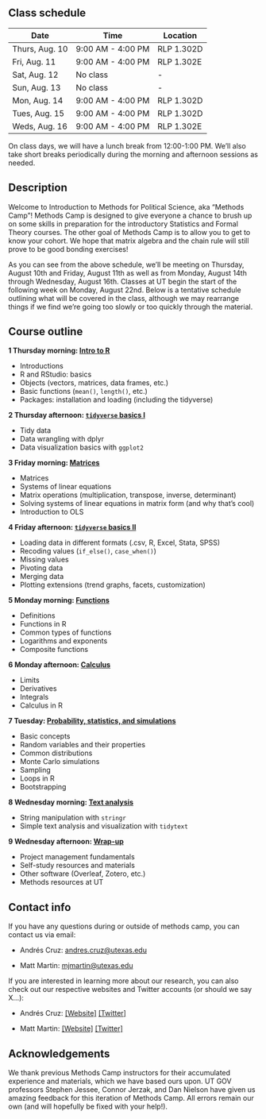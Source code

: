 ## Class schedule {.unnumbered}

| Date           | Time              | Location   |
|----------------|-------------------|------------|
| Thurs, Aug. 10 | 9:00 AM - 4:00 PM | RLP 1.302D |
| Fri, Aug. 11   | 9:00 AM - 4:00 PM | RLP 1.302E |
| Sat, Aug. 12   | No class          | \-         |
| Sun, Aug. 13   | No class          | \-         |
| Mon, Aug. 14   | 9:00 AM - 4:00 PM | RLP 1.302D |
| Tues, Aug. 15  | 9:00 AM - 4:00 PM | RLP 1.302D |
| Weds, Aug. 16  | 9:00 AM - 4:00 PM | RLP 1.302E |

On class days, we will have a lunch break from 12:00-1:00 PM. We'll also take short breaks periodically during the morning and afternoon sessions as needed.

## Description {.unnumbered}

Welcome to Introduction to Methods for Political Science, aka "Methods Camp"! Methods Camp is designed to give everyone a chance to brush up on some skills in preparation for the introductory Statistics and Formal Theory courses. The other goal of Methods Camp is to allow you to get to know your cohort. We hope that matrix algebra and the chain rule will still prove to be good bonding exercises!

As you can see from the above schedule, we'll be meeting on Thursday, August 10th and Friday, August 11th as well as from Monday, August 14th through Wednesday, August 16th. Classes at UT begin the start of the following week on Monday, August 22nd. Below is a tentative schedule outlining what will be covered in the class, although we may rearrange things if we find we're going too slowly or too quickly through the material.

## Course outline {.unnumbered}

**1 Thursday morning: [Intro to R](https://methodscamp.github.io/01_r_intro.html)**

-   Introductions
-   R and RStudio: basics
-   Objects (vectors, matrices, data frames, etc.)
-   Basic functions (`mean()`, `length()`, etc.)
-   Packages: installation and loading (including the tidyverse)

**2 Thursday afternoon: [`tidyverse` basics I](https://methodscamp.github.io/02_tidy_data1.html)**

-   Tidy data
-   Data wrangling with dplyr
-   Data visualization basics with `ggplot2`

**3 Friday morning: [Matrices](https://methodscamp.github.io/03_matrices.html)**

-   Matrices
-   Systems of linear equations
-   Matrix operations (multiplication, transpose, inverse, determinant)
-   Solving systems of linear equations in matrix form (and why that's cool)
-   Introduction to OLS

**4 Friday afternoon: [`tidyverse` basics II](https://methodscamp.github.io/04_tidy_data2.html)**

-   Loading data in different formats (.csv, R, Excel, Stata, SPSS)
-   Recoding values (`if_else()`, `case_when()`)
-   Missing values
-   Pivoting data
-   Merging data
-   Plotting extensions (trend graphs, facets, customization)

**5 Monday morning: [Functions](https://methodscamp.github.io/05_functions.html)**

-   Definitions
-   Functions in R
-   Common types of functions
-   Logarithms and exponents
-   Composite functions

**6 Monday afternoon: [Calculus](https://methodscamp.github.io/06_calculus.html)**

-   Limits
-   Derivatives
-   Integrals
-   Calculus in R

**7 Tuesday: [Probability, statistics, and simulations](https://methodscamp.github.io/07_probability_stats_sims.html)**

-   Basic concepts
-   Random variables and their properties
-   Common distributions
-   Monte Carlo simulations
-   Sampling
-   Loops in R
-   Bootstrapping

**8 Wednesday morning: [Text analysis](https://methodscamp.github.io/08_text_analysis.html)**

-   String manipulation with `stringr`
-   Simple text analysis and visualization with `tidytext`

**9 Wednesday afternoon: [Wrap-up](https://methodscamp.github.io/09_wrapup.html)**

-   Project management fundamentals
-   Self-study resources and materials
-   Other software (Overleaf, Zotero, etc.)
-   Methods resources at UT

## Contact info {.unnumbered}

If you have any questions during or outside of methods camp, you can contact us via email:

-   Andrés Cruz: [andres.cruz\@utexas.edu](mailto:andres.cruz@utexas.edu)

-   Matt Martin: [mjmartin\@utexas.edu](mailto:mjmartin@utexas.edu)

If you are interested in learning more about our research, you can also check out our respective websites and Twitter accounts (or should we say X...):

-   Andrés Cruz: [\[Website\]](https://arcruz0.github.io/) [\[Twitter\]](https://twitter.com/arcruz0)

-   Matt Martin: [\[Website\]](https://mattjamesmartin.github.io/) [\[Twitter\]](https://twitter.com/MattJ_Martin)

## Acknowledgements

We thank previous Methods Camp instructors for their accumulated experience and materials, which we have based ours upon. UT GOV professors Stephen Jessee, Connor Jerzak, and Dan Nielson have given us amazing feedback for this iteration of Methods Camp. All errors remain our own (and will hopefully be fixed with your help!).
